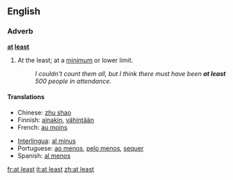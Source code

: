 ==English==
===Adverb===
'''[[at]] [[least]]'''
# At the least; at a [[minimum]] or lower limit.
#:''I couldn't count them all, but I think there must have been '''at least''' 500 people in attendance.''

====Translations====
{{top}}
*Chinese: [[zhu shao]]
*Finnish: [[ainakin]], [[vähintään]]
*French: [[au moins]]
{{mid}}
*[[Interlingua]]: [[al minus]]
*Portuguese: [[ao menos]], [[pelo menos]], [[sequer]]
*Spanish: [[al menos]]
{{bottom}}

[[fr:at least]]
[[it:at least]]
[[zh:at least]]